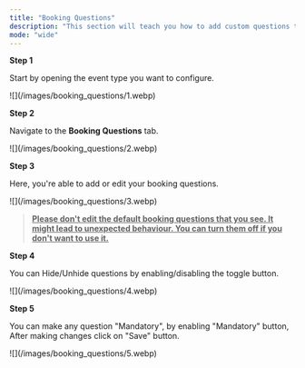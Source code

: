 ```yaml
---
title: "Booking Questions"
description: "This section will teach you how to add custom questions that bookers must answer when scheduling a time with you."
mode: "wide"
---
```


**Step 1**

Start by opening the event type you want to configure.

<Frame>
  ![](/images/booking_questions/1.webp)
</Frame>

**Step 2**

Navigate to the **Booking Questions** tab.

<Frame>
  ![](/images/booking_questions/2.webp)
</Frame>

**Step 3**

Here, you're able to add or edit your booking questions.

<Frame>
  ![](/images/booking_questions/3.webp)
</Frame>

> **<u>Please don't edit the default booking questions that you see. It might lead to unexpected behaviour. You can turn them off if you don't want to use it.</u>**

**Step 4**

You can Hide/Unhide questions by enabling/disabling the toggle button.

<Frame>
  ![](/images/booking_questions/4.webp)
</Frame>

**Step 5**

You can make any question "Mandatory", by enabling "Mandatory" button, After making changes click on "Save" button.

<Frame>
  ![](/images/booking_questions/5.webp)
</Frame>